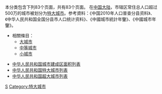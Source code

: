 本分类包含下列83个页面，共有83个页面。
{{Catmore|中国特大城市列表}}在[[中国大陆|中国大陆]]，市辖区常住总人口超过500万的城市被划分为[[特大城市|特大城市]]。参考資料：《中国2010年人口普查分县资料》、《中华人民共和国全国分县市人口统计资料》、《中國城市統計年鑒》、《中國城市年鑒》。

*相關條目：
**[[大城市|大城市]]
**[[中等城市|中等城市]]
**[[小城市|小城市]]

[[Category:中华人民共和国城市‎|S]]
[[Category:特大城市|Category:特大城市]]

*[[中华人民共和国城市建成区面积列表|中华人民共和国城市建成区面积列表]]
*[[中华人民共和国特大城市列表|中华人民共和国特大城市列表]]
*[[中华人民共和国超大城市列表|中华人民共和国超大城市列表]]